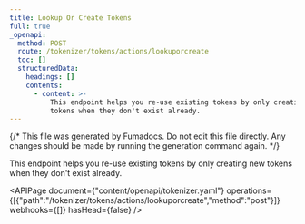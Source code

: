 ```yaml
---
title: Lookup Or Create Tokens
full: true
_openapi:
  method: POST
  route: /tokenizer/tokens/actions/lookuporcreate
  toc: []
  structuredData:
    headings: []
    contents:
      - content: >-
          This endpoint helps you re-use existing tokens by only creating new
          tokens when they don't exist already.
---
```


{/* This file was generated by Fumadocs. Do not edit this file directly. Any changes should be made by running the generation command again. */}

This endpoint helps you re-use existing tokens by only creating new tokens when they don't exist already.

<APIPage document={"content/openapi/tokenizer.yaml"} operations={[{"path":"/tokenizer/tokens/actions/lookuporcreate","method":"post"}]} webhooks={[]} hasHead={false} />
